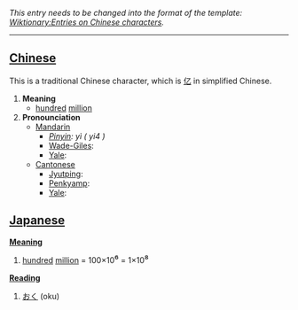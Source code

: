''This entry needs to be changed into the format of the template: [[Wiktionary:Entries on Chinese characters]].''
----

== [[Chinese]] ==

This is a traditional Chinese character, which is [[亿]] in simplified Chinese.

#'''Meaning'''
#*[[hundred]] [[million]]
#'''Pronounciation '''
#*[[Mandarin ]]
#**''[[Pinyin]]: yì ( yi4 )''
#**[[Wade-Giles]]: 
#**[[Yale]]: 
#*[[Cantonese]]
#**[[Jyutping]]: 
#**[[Penkyamp]]: 
#**[[Yale]]: 

== [[Japanese]] ==

'''[[Meaning]]'''
# [[hundred]] [[million]] = 100×10<big>⁶</big> = 1×10<big>⁸</big>

'''[[Reading]]'''
# [[おく]] (oku)